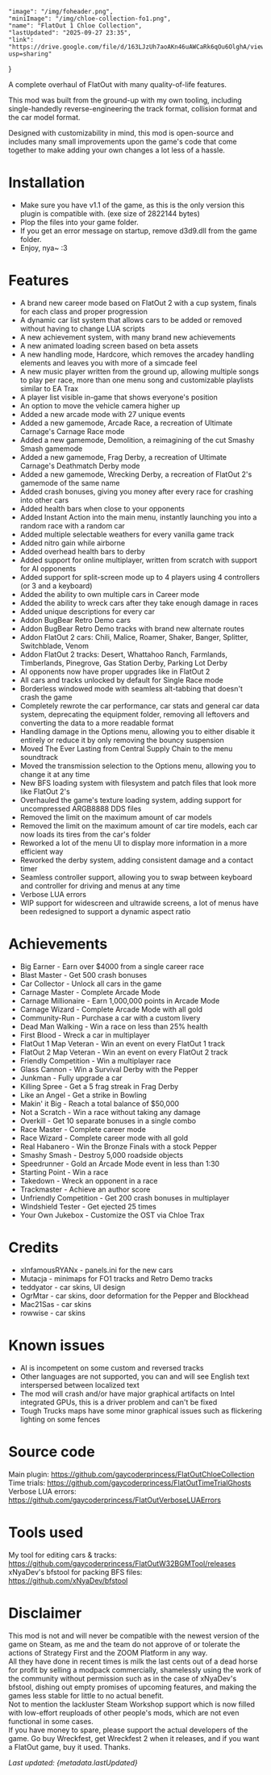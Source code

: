     "image": "/img/foheader.png",
    "miniImage": "/img/chloe-collection-fo1.png",
    "name": "FlatOut 1 Chloe Collection",
    "lastUpdated": "2025-09-27 23:35",
    "link": "https://drive.google.com/file/d/163LJzUh7aoAKn46uAWCaRk6qOu6OlghA/view?usp=sharing"
}

A complete overhaul of FlatOut with many quality-of-life features.

This mod was built from the ground-up with my own tooling, including single-handedly reverse-engineering the track format, collision format and the car model format.  

Designed with customizability in mind, this mod is open-source and includes many small improvements upon the game's code that come together to make adding your own changes a lot less of a hassle.

# Installation

- Make sure you have v1.1 of the game, as this is the only version this plugin is compatible with. (exe size of 2822144 bytes)
- Plop the files into your game folder.
- If you get an error message on startup, remove d3d9.dll from the game folder.
- Enjoy, nya~ :3
  
# Features

- A brand new career mode based on FlatOut 2 with a cup system, finals for each class and proper progression
- A dynamic car list system that allows cars to be added or removed without having to change LUA scripts
- A new achievement system, with many brand new achievements
- A new animated loading screen based on beta assets
- A new handling mode, Hardcore, which removes the arcadey handling elements and leaves you with more of a simcade feel
- A new music player written from the ground up, allowing multiple songs to play per race, more than one menu song and customizable playlists similar to EA Trax
- A player list visible in-game that shows everyone's position
- An option to move the vehicle camera higher up
- Added a new arcade mode with 27 unique events
- Added a new gamemode, Arcade Race, a recreation of Ultimate Carnage's Carnage Race mode
- Added a new gamemode, Demolition, a reimagining of the cut Smashy Smash gamemode
- Added a new gamemode, Frag Derby, a recreation of Ultimate Carnage's Deathmatch Derby mode
- Added a new gamemode, Wrecking Derby, a recreation of FlatOut 2's gamemode of the same name
- Added crash bonuses, giving you money after every race for crashing into other cars
- Added health bars when close to your opponents
- Added Instant Action into the main menu, instantly launching you into a random race with a random car
- Added multiple selectable weathers for every vanilla game track
- Added nitro gain while airborne
- Added overhead health bars to derby
- Added support for online multiplayer, written from scratch with support for AI opponents
- Added support for split-screen mode up to 4 players using 4 controllers (or 3 and a keyboard)
- Added the ability to own multiple cars in Career mode
- Added the ability to wreck cars after they take enough damage in races
- Added unique descriptions for every car
- Addon BugBear Retro Demo cars
- Addon BugBear Retro Demo tracks with brand new alternate routes
- Addon FlatOut 2 cars: Chili, Malice, Roamer, Shaker, Banger, Splitter, Switchblade, Venom
- Addon FlatOut 2 tracks: Desert, Whattahoo Ranch, Farmlands, Timberlands, Pinegrove, Gas Station Derby, Parking Lot Derby
- AI opponents now have proper upgrades like in FlatOut 2
- All cars and tracks unlocked by default for Single Race mode
- Borderless windowed mode with seamless alt-tabbing that doesn't crash the game
- Completely rewrote the car performance, car stats and general car data system, deprecating the equipment folder, removing all leftovers and converting the data to a more readable format
- Handling damage in the Options menu, allowing you to either disable it entirely or reduce it by only removing the bouncy suspension
- Moved The Ever Lasting from Central Supply Chain to the menu soundtrack
- Moved the transmission selection to the Options menu, allowing you to change it at any time
- New BFS loading system with filesystem and patch files that look more like FlatOut 2's
- Overhauled the game's texture loading system, adding support for uncompressed ARGB8888 DDS files
- Removed the limit on the maximum amount of car models
- Removed the limit on the maximum amount of car tire models, each car now loads its tires from the car's folder
- Reworked a lot of the menu UI to display more information in a more efficient way
- Reworked the derby system, adding consistent damage and a contact timer
- Seamless controller support, allowing you to swap between keyboard and controller for driving and menus at any time
- Verbose LUA errors
- WIP support for widescreen and ultrawide screens, a lot of menus have been redesigned to support a dynamic aspect ratio

# Achievements

- Big Earner - Earn over $4000 from a single career race
- Blast Master - Get 500 crash bonuses
- Car Collector - Unlock all cars in the game
- Carnage Master - Complete Arcade Mode
- Carnage Millionaire - Earn 1,000,000 points in Arcade Mode
- Carnage Wizard - Complete Arcade Mode with all gold
- Community-Run - Purchase a car with a custom livery
- Dead Man Walking - Win a race on less than 25% health
- First Blood - Wreck a car in multiplayer
- FlatOut 1 Map Veteran - Win an event on every FlatOut 1 track
- FlatOut 2 Map Veteran - Win an event on every FlatOut 2 track
- Friendly Competition - Win a multiplayer race
- Glass Cannon - Win a Survival Derby with the Pepper
- Junkman - Fully upgrade a car
- Killing Spree - Get a 5 frag streak in Frag Derby
- Like an Angel - Get a strike in Bowling
- Makin' it Big - Reach a total balance of $50,000
- Not a Scratch - Win a race without taking any damage
- Overkill - Get 10 separate bonuses in a single combo
- Race Master - Complete career mode
- Race Wizard - Complete career mode with all gold
- Real Habanero - Win the Bronze Finals with a stock Pepper
- Smashy Smash - Destroy 5,000 roadside objects
- Speedrunner - Gold an Arcade Mode event in less than 1:30
- Starting Point - Win a race
- Takedown - Wreck an opponent in a race
- Trackmaster - Achieve an author score
- Unfriendly Competition - Get 200 crash bonuses in multiplayer
- Windshield Tester - Get ejected 25 times
- Your Own Jukebox - Customize the OST via Chloe Trax

# Credits

- xInfamousRYANx - panels.ini for the new cars
- Mutacja - minimaps for FO1 tracks and Retro Demo tracks
- teddyator - car skins, UI design
- OgrMtar - car skins, door deformation for the Pepper and Blockhead
- Mac21Sas - car skins
- rowwise - car skins
  
# Known issues

- AI is incompetent on some custom and reversed tracks
- Other languages are not supported, you can and will see English text interspersed between localized text
- The mod will crash and/or have major graphical artifacts on Intel integrated GPUs, this is a driver problem and can't be fixed
- Tough Trucks maps have some minor graphical issues such as flickering lighting on some fences
  
# Source code

Main plugin: https://github.com/gaycoderprincess/FlatOutChloeCollection  
Time trials: https://github.com/gaycoderprincess/FlatOutTimeTrialGhosts  
Verbose LUA errors: https://github.com/gaycoderprincess/FlatOutVerboseLUAErrors  

# Tools used

My tool for editing cars & tracks: https://github.com/gaycoderprincess/FlatOutW32BGMTool/releases  
xNyaDev's bfstool for packing BFS files: https://github.com/xNyaDev/bfstool  

# Disclaimer

This mod is not and will never be compatible with the newest version of the game on Steam, as me and the team do not approve of or tolerate the actions of Strategy First and the ZOOM Platform in any way.  
All they have done in recent times is milk the last cents out of a dead horse for profit by selling a modpack commercially, shamelessly using the work of the community without permission such as in the case of xNyaDev's bfstool, dishing out empty promises of upcoming features, and making the games less stable for little to no actual benefit.  
Not to mention the lackluster Steam Workshop support which is now filled with low-effort reuploads of other people's mods, which are not even functional in some cases.  
If you have money to spare, please support the actual developers of the game. Go buy Wreckfest, get Wreckfest 2 when it releases, and if you want a FlatOut game, buy it used. Thanks.

_Last updated: {metadata.lastUpdated}_